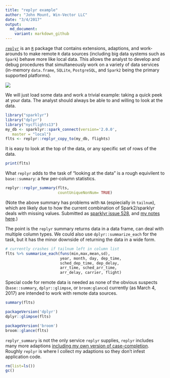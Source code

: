```yaml
---
title: "replyr example"
author: "John Mount, Win-Vector LLC"
date: "3/4/2017"
output:
  md_document:
    variant: markdown_github
---
```


[`replyr`](https://github.com/WinVector/replyr) is an [`R`](https://cran.r-project.org) package
that contains extensions, adaptions, and work-arounds to make remote `R` data sources (including
big data systems such as `Spark`) behave more like local data.  This allows the analyst to develop
and debug procedures that simultaneously work on a variety of data services (in-memory `data.frame`, 
`SQLite`, `PostgreSQL`, and `Spark2` being the primary supported platforms).

![](replyrs.png)

We will just load some data and work a trivial example: taking a quick peek at your data.
The analyst should always be able to and willing to look at the data.

```r
library("sparklyr")
library("dplyr")
library("nycflights13")
my_db <- sparklyr::spark_connect(version='2.0.0', 
   master = "local")
flts <- replyr::replyr_copy_to(my_db, flights)
```

It is easy to look at the top of the data, or any specific set of rows
of the data.

```r
print(flts)
```

What `replyr` adds to the task of "looking at the data" is a rough 
equivilent to `base::summary`: a few per-column statistics.

```r
replyr::replyr_summary(flts, 
                       countUniqueNonNum= TRUE)
```

(Note the above summary has problems with `NA` (espiecially in `tailnum`),
which are likely due to how the current combination of Spark2/sparklyr deals with
missing values. Submitted as [sparklyr issue 528](https://github.com/rstudio/sparklyr/issues/528),
and [my notes here](https://github.com/WinVector/replyr/blob/master/issues/SparkNAIssue.md).)

The point is the `replyr` summary returns data in a data frame, can deal with multiple column types.
We could also use `dplyr::summarize_each` for the task, but it has the minor downside of returning
the data in a wide form.

```r
# currently crashes if tailnum left in column list 
flts %>% summarise_each(funs(min,max,mean,sd),
                        year, month, day, dep_time,
                        sched_dep_time, dep_delay, 
                        arr_time, sched_arr_time, 
                        arr_delay, carrier, flight)
```

Special code for remote data is needed as none of the obvious suspects (`base::summary`,
`dplyr::glimpse`, or `broom:glance`) currently (as March 4, 2017) are intended to work
with remote data sources.

```r
summary(flts)

packageVersion('dplyr')
dplyr::glimpse(flts)

packageVersion('broom')
broom::glance(flts)
```

`replyr_summary` is not the only service `replyr` supplies, `replyr` includes many more
adaptions [including my own version of case-completion](http://www.win-vector.com/blog/2017/02/the-zero-bug/).
Roughly `replyr` is where I collect my adaptions so they don't infest application code.

```r
rm(list=ls())
gc()
```
